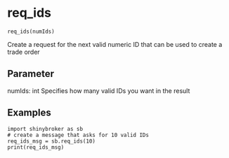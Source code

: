 # req_ids { #shinybroker.req_ids }

`req_ids(numIds)`

Create a request for the next valid numeric ID that can be used to
create a trade order

## Parameter

numIds: int
    Specifies how many valid IDs you want in the result

## Examples

```
import shinybroker as sb
# create a message that asks for 10 valid IDs
req_ids_msg = sb.req_ids(10)
print(req_ids_msg)
```